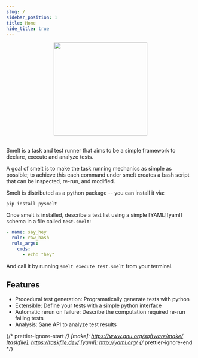 ```yaml
---
slug: /
sidebar_position: 1
title: Home
hide_title: true
---
```


<div align="center">
  <img id="logo" src="/img/logo.svg" height="250px" width="250px" />
</div>
<br />

Smelt is a task and test runner that aims to be a simple framework to declare, execute and analyze tests.

A goal of smelt is to make the task running mechanics as simple as possible; to achieve this each command under smelt creates a bash script that can be inspected, re-run, and modified.

Smelt is distributed as a python package -- you can install it via:

`pip install pysmelt`

Once smelt is installed, describe a test list using a simple [YAML][yaml] schema in a file called `test.smelt`:

```yaml title="test.smelt"
- name: say_hey
  rule: raw_bash
  rule_args:
    cmds:
      - echo "hey"
```

And call it by running `smelt execute test.smelt` from your terminal.

## Features

- Procedural test generation: Programatically generate tests with python
- Extensible: Define your tests with a simple python interface
- Automatic rerun on failure: Describe the computation required re-run failing tests
- Analysis: Sane API to analyze test results

{/* prettier-ignore-start */}
[make]: https://www.gnu.org/software/make/
[taskfile]: https://taskfile.dev/
[yaml]: http://yaml.org/
{/* prettier-ignore-end */}
